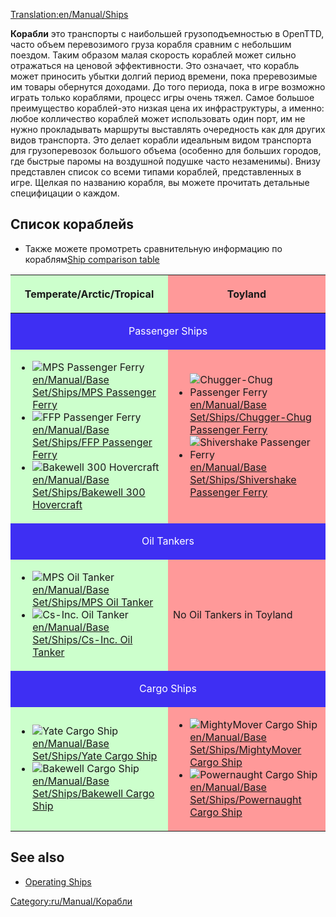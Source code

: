 [[Translation:en/Manual/Ships]]
{{ru/Перевод|en/Manual/Ships|0}}
{{ru/Manual/Оглавление}}

'''Корабли''' это транспорты с наибольшей грузоподъемностью в OpenTTD, часто объем перевозимого груза корабля сравним с небольшим поездом. Таким образом малая скорость кораблей может сильно отражаться на ценовой эффективности. Это означает, что корабль может приносить убытки долгий период времени, пока преревозимые им товары обернутся доходами. До того периода, пока в игре возможно играть только кораблями, процесс игры очень тяжел. Самое большое преимущество кораблей-это низкая цена их инфраструктуры, а именно: любое колличество кораблей может использовать один порт, им не нужно прокладывать маршруты выставлять очередность как для других видов транспорта. Это делает корабли идеальным видом транспорта для грузоперевозок большого объема (особенно для больших городов, где быстрые паромы на воздушной подушке часто незаменимы). Внизу представлен список со всеми типами кораблей, представленных в игре. Щелкая по названию корабля, вы можете прочитать детальные специфицации о каждом. 

==Список кораблейs==
* Также можете промотреть сравнительную информацию по кораблям[[en/Manual/Base Set/Ships/Ship Comparison|Ship comparison table]]

{|border="1" cellspacing="2" cellpadding="3" rules="all" style="margin:1em 1em 1em 0; border:solid 1px #AAAAAA;"
!width="50%" style="background: #ccffcc" | Temperate/Arctic/Tropical
!width="50%" style="background: #ff9999" | Toyland
|-
! colspan="2" style="background: #3e2ff3; color:white" align="center" | Passenger Ships
|-
| style="background: #ccffcc" |
*[[File:en/Manual/Base Set/Ships/Ferry.png|MPS Passenger Ferry]] [[en/Manual/Base Set/Ships/MPS Passenger Ferry]]
*[[File:en/Manual/Base Set/Ships/Ferry.png|FFP Passenger Ferry]] [[en/Manual/Base Set/Ships/FFP Passenger Ferry]]
*[[File:en/Manual/Base Set/Ships/Hovercraft.png|Bakewell 300 Hovercraft]] [[en/Manual/Base Set/Ships/Bakewell 300 Hovercraft]]
| style="background: #ff9999" |
*[[File:en/Manual/Base Set/Ships/Toylandpassengership.png|Chugger-Chug Passenger Ferry]] [[en/Manual/Base Set/Ships/Chugger-Chug Passenger Ferry]]
*[[File:en/Manual/Base Set/Ships/Toylandpassengership.png|Shivershake Passenger Ferry]] [[en/Manual/Base Set/Ships/Shivershake Passenger Ferry]]
|-
! colspan="2" style="background: #3e2ff3; color:white" align="center" | Oil Tankers
|-
| style="background: #ccffcc" |
*[[File:en/Manual/Base Set/Ships/Oiltanker ship.png|MPS Oil Tanker]] [[en/Manual/Base Set/Ships/MPS Oil Tanker]]
*[[File:en/Manual/Base Set/Ships/Oiltanker ship.png|Cs-Inc. Oil Tanker]] [[en/Manual/Base Set/Ships/Cs-Inc. Oil Tanker]]
| style="background: #ff9999" | No Oil Tankers in Toyland
|-
! colspan="2" style="background: #3e2ff3; color:white" align="center" | Cargo Ships
|-
| style="background: #ccffcc" |
*[[File:en/Manual/Base Set/Ships/CargoShip.png|Yate Cargo Ship]] [[en/Manual/Base Set/Ships/Yate Cargo Ship]]
*[[File:en/Manual/Base Set/Ships/CargoShip.png|Bakewell Cargo Ship]] [[en/Manual/Base Set/Ships/Bakewell Cargo Ship]]
| style="background: #ff9999" |
*[[File:en/Manual/Base Set/Ships/Toylandcargoship.png|MightyMover Cargo Ship]] [[en/Manual/Base Set/Ships/MightyMover Cargo Ship]]
*[[File:en/Manual/Base Set/Ships/Toylandcargoship.png|Powernaught Cargo Ship]] [[en/Manual/Base Set/Ships/Powernaught Cargo Ship]]
|}

==See also==
*[[en/Manual/Waterway construction#operating-ships|Operating Ships]]

[[Category:ru/Manual/Корабли]]